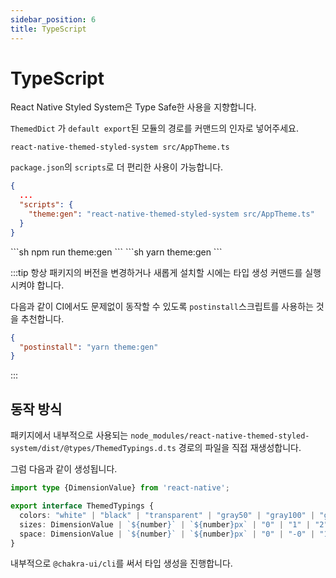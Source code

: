 ```yaml
---
sidebar_position: 6
title: TypeScript
---
```











# TypeScript

React Native Styled System은 Type Safe한 사용을 지향합니다.

`ThemedDict` 가 `default export`된 모듈의 경로를 커맨드의 인자로 넣어주세요.

```shell
react-native-themed-styled-system src/AppTheme.ts
```

`package.json`의 `scripts`로 더 편리한 사용이 가능합니다.

```json title="package.json"
{
  ...
  "scripts": {
    "theme:gen": "react-native-themed-styled-system src/AppTheme.ts"
  }
}
```

<Tabs>
  <TabItem value="npm" label="npm" default>
    ```sh
    npm run theme:gen
    ```
  </TabItem>
  <TabItem value="yarn" label="yarn">
    ```sh
    yarn theme:gen
    ```
  </TabItem>
</Tabs>

:::tip
항상 패키지의 버전을 변경하거나 새롭게 설치할 시에는 타입 생성 커맨드를 실행시켜야 합니다.

다음과 같이 CI에서도 문제없이 동작할 수 있도록 `postinstall`스크립트를 사용하는 것을 추천합니다.

```json title="package.json"
{
  "postinstall": "yarn theme:gen"
}
```
:::




## 동작 방식

패키지에서 내부적으로 사용되는
`node_modules/react-native-themed-styled-system/dist/@types/ThemedTypings.d.ts` 경로의 파일을
직접 재생성합니다.

그럼 다음과 같이 생성됩니다.

```ts title="node_modules/react-native-themed-styled-system/dist/@types/ThemedTypings.d.ts"
import type {DimensionValue} from 'react-native';

export interface ThemedTypings {
  colors: "white" | "black" | "transparent" | "gray50" | "gray100" | "gray200" | "gray300" | "gray400" | "gray500" | "gray600" | "gray700" | "gray800" | "gray900" | "violet50" | "violet100" | "violet200" | "violet300" | "violet400" | "violet500" | "violet600" | "violet700" | "violet800" | "violet900" | "green50" | "green100" | "green200" | "green300" | "green400" | "green500" | "green600" | "yellow50" | "yellow100" | "yellow200" | "yellow300" | "yellow400" | "yellow500" | "yellow600" | "red50" | "red100" | "red200" | "red300" | "red400" | "red500" | "red600" | "blue50" | "blue100" | "blue200" | "blue300" | "blue400" | "blue500" | "blue600" | "blue700" | "blue800" | "blue900"
  sizes: DimensionValue | `${number}` | `${number}px` | "0" | "1" | "2" | "3" | "4" | "5" | "6" | "7" | "8" | "9" | "10" | "12" | "14" | "16" | "18" | "20" | "24" | "28" | "30" | "32" | "40" | "48" | "px" | "0.5" | "sidePadding"
  space: DimensionValue | `${number}` | `${number}px` | "0" | "-0" | "1" | "-1" | "2" | "-2" | "3" | "-3" | "4" | "-4" | "5" | "-5" | "6" | "-6" | "7" | "-7" | "8" | "-8" | "9" | "-9" | "10" | "-10" | "12" | "-12" | "14" | "-14" | "16" | "-16" | "18" | "-18" | "20" | "-20" | "24" | "-24" | "28" | "-28" | "30" | "-30" | "32" | "-32" | "40" | "-40" | "48" | "-48" | "px" | "-px" | "0.5" | "-0.5" | "sidePadding" | "-sidePadding"
}
```

내부적으로 `@chakra-ui/cli`를 써서 타입 생성을 진행합니다.